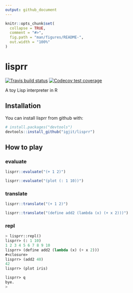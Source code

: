 ```yaml
---
output: github_document
---
```


<!-- README.md is generated from README.Rmd. Please edit that file -->

```r
knitr::opts_chunk$set(
  collapse = TRUE,
  comment = "#>",
  fig.path = "man/figures/README-",
  out.width = "100%"
)
```
# lisprr

<!-- badges: start -->
[![Travis build status](https://travis-ci.org/igjit/lisprr.svg?branch=master)](https://travis-ci.org/igjit/lisprr)
[![Codecov test coverage](https://codecov.io/gh/igjit/lisprr/branch/master/graph/badge.svg)](https://codecov.io/gh/igjit/lisprr?branch=master)
<!-- badges: end -->

A toy Lisp interpreter in R

## Installation

You can install lisprr from github with:

``` r
# install.packages("devtools")
devtools::install_github("igjit/lisprr")
```

## How to play

### evaluate

```r
lisprr::evaluate("(+ 1 2)")
```

```r
lisprr::evaluate("(plot (: 1 10))")
```

### translate

```r
lisprr::translate("(+ 1 2)")
```

```r
lisprr::translate("(define add2 (lambda (x) (+ x 2)))")
```

### repl

```lisp
> lisprr::repl()
lisprr> (: 1 10)
1 2 3 4 5 6 7 8 9 10
lisprr> (define add2 (lambda (x) (+ x 2)))
#<closure>
lisprr> (add2 40)
42
lisprr> (plot iris)

lisprr> q
bye.
>
```
